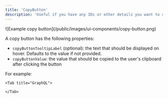```yaml
---
title: 'CopyButton'
description: 'Useful if you have any IDs or other details you want to copy for use in messages or outside of Plain.'
---
```


<Frame>![Example copy button](/public/images/ui-components/copy-button.png)</Frame>

A copy button has the following properties:

- `copyButtonTooltipLabel` (optional): the text that should be displayed on hover. Defaults to the value if not
  provided.
- `copyButtonValue`: the value that should be copied to the user's clipboard after clicking the button

For example:

<Tabs>
    <Tab title="Typescript SDK">
<Snippet file="typescript-sdk/ui-copy-button.mdx" />
    </Tab>

    <Tab title="GraphQL">

<Snippet file="graphql/ui-copy-button.mdx" />

    </Tab>

</Tabs>
